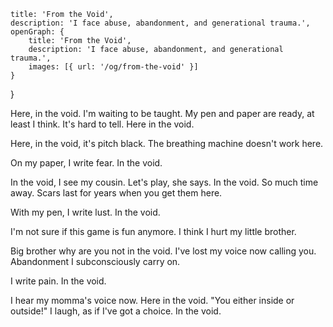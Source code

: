     title: 'From the Void',
    description: 'I face abuse, abandonment, and generational trauma.',
    openGraph: {
        title: 'From the Void',
        description: 'I face abuse, abandonment, and generational trauma.',
        images: [{ url: '/og/from-the-void' }]
    }
}

Here, in the void.
I'm waiting to be taught.
My pen and paper are ready, at least I think.
It's hard to tell. Here in the void.

Here, in the void, it's pitch black.
The breathing machine doesn't work here.

On my paper, I write fear.
In the void.

In the void, I see my cousin.
Let's play, she says.
In the void.
So much time away.
Scars last for years when you get them here.

With my pen, I write lust.
In the void.

I'm not sure if this game is fun anymore.
I think I hurt my little brother.

Big brother why are you not in the void.
I've lost my voice now calling you.
Abandonment I subconsciously carry on.

I write pain.
In the void.

I hear my momma's voice now.
Here in the void.
"You either inside or outside!"
I laugh, as if I've got a choice.
In the void.

